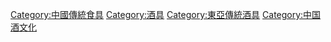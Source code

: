 [[Category:中國傳統食具|Category:中國傳統食具]]
[[Category:酒具|Category:酒具]]
[[Category:東亞傳統酒具|Category:東亞傳統酒具]]
[[Category:中国酒文化|Category:中国酒文化]]